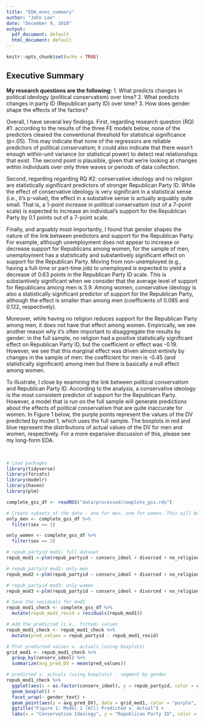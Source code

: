 ---
title: "EDA_exec_summary"
author: "John Lee"
date: "December 9, 2018"
output:
  pdf_document: default
  html_document: default
---

```{r setup, include=FALSE}
knitr::opts_chunk$set(echo = TRUE)
```

## Executive Summary

**My research questions are the following:** 
1. What predicts changes in political ideology (political conservatism) over time?
2. What predicts changes in party ID (Republican party ID) over time?
3. How does gender shape the effects of the factors?

Overall, I have several key findings. First, regarding research question (RQ) #1: according to the results of the three FE models below, none of the predictors cleared the conventional threshold for statistical significance (p<.05). This may indicate that none of the regressors are reliable predictors of political conservatism; it could also indicate that there wasn't enough within-unit variance (or statistical power) to detect real relationships that exist. The second point is plausible, given that we're looking at changes within individuals over only three waves or periods of data collection. 

Second, regarding regarding RQ #2: conservative ideology and no religion are statistically significant predictors of stronger Republican Party ID. While the effect of conservative ideology is very significant in a statistical sense (i.e., it's p-value), the effect in a substative sense is actually arguably quite small. That is, a 1-point increase in political conservatism (out of a 7-point scale) is expected to increase an individual's support for the Republican Party by 0.1 points out of a 7-point scale. 

Finally, and arguably most importantly, I found that gender shapes the nature of the link between predictors and support for the Republican Party. For example, although unemployment does not appear to increase or decrease support for Republicans among women, for the sample of men, unemployment has a statistically and substantively significant effect on support for the Republican Party. Moving from non-unemployed (e.g., having a full-time or part-time job) to unemployed is expected to yield a decrease of 0.63 points in the Republican Party ID scale. This is substantively significant when we consider that the average level of support for Republicans among men is 3.9. Among women, conservative ideology is also a statistically significant predictor of support for the Republican Party, although the effect is smaller than among men (coefficients of 0.085 and 0.122, respectively). 

Moreover, while having no religion reduces support for the Republican Party among men, it does not have that effect among women. Empirically, we see another reason why it's often important to disaggregate the results by gender: in the full sample, no religion had a positive statistically significant effect on Republican Party ID, but the coefficient or effect was -0.19. However, we see that this marginal effect was driven almost entirely by changes in the sample of men: the coefficient for men is -0.45 (and statistically significant) among men but there is basically a null effect among women. 

To illustrate, I close by examining the link between political conservatism and Republican Party ID. According to the analysis, a conservative ideology is the most consistent predictor of support for the Republican Party. However, a model that is run on the full sample will generate predictions about the effects of political conservatism that are quite inaccurate for women. In Figure 1 below, the purple points represent the values of the DV predicted by model 1, which uses the full sample. The boxplots in red and blue represent the distributions of actual values of the DV for men and women, respectively. For a more expansive discussion of this, please see my long-form EDA.

<br>

```{r, echo = FALSE, warning = FALSE, message = FALSE}
# Load packages
library(tidyverse)
library(forcats)
library(modelr)
library(haven)
library(plm)

complete_gss_df <- readRDS("data/processed/complete_gss.rds")

# Create subsets of the data - one for men, one for women. This will be used during the modeling process
only_men <- complete_gss_df %>%
  filter(sex == 1)

only_women <- complete_gss_df %>%
  filter(sex == 2)

# repub_partyid mod1: full dataset
repub_mod1 <-plm(repub_partyid ~ conserv_ideol + divorced + no_religion + educ + ln_famincome + lower_classid + unempl + wave, data = complete_gss_df, index=c("subject.ID", "wave"), model="within")

# repub_partyid mod2: only men
repub_mod2 <-plm(repub_partyid ~ conserv_ideol + divorced + no_religion + educ + ln_famincome + lower_classid + unempl + wave, data = only_men, index=c("subject.ID", "wave"), model="within")

# repub_partyid mod3: only women
repub_mod3 <-plm(repub_partyid ~ conserv_ideol + divorced + no_religion + educ + ln_famincome + lower_classid + unempl + wave, data = only_women, index=c("subject.ID", "wave"), model="within")

# Save the residuals for mod1
repub_mod1_check <- complete_gss_df %>%
  mutate(repub_mod1_resid = residuals(repub_mod1))

# Add the predicted (i.e., fitted) values 
repub_mod1_check <- repub_mod1_check %>%
  mutate(pred_values = repub_partyid - repub_mod1_resid)

# Plot predicted values v. actuals (using boxplots)
grid_mod1 <- repub_mod1_check %>% 
  group_by(conserv_ideol) %>%
  summarize(avg_pred_DV = mean(pred_values))

# predicted v. actuals (using boxplots) - segment by gender
repub_mod1_check %>%
  ggplot(aes(x = as.factor(conserv_ideol), y = repub_partyid, color = gender_text)) + 
  geom_boxplot() +
  facet_wrap(~ gender_text) +
  geom_point(aes(y = avg_pred_DV), data = grid_mod1, color = "purple", size = 3) +   
  ggtitle("Figure 1: Model 1 (All) Predicted v. Actual") +
  labs(x = "Conservative Ideology", y = "Republican Party ID", color = "Gender")
```



